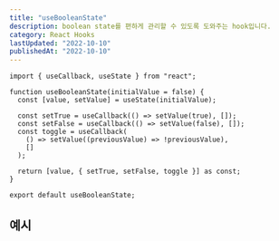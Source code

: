 ```yaml
---
title: "useBooleanState"
description: boolean state를 편하게 관리할 수 있도록 도와주는 hook입니다.
category: React Hooks
lastUpdated: "2022-10-10"
publishedAt: "2022-10-10"
---
```


```tsx
import { useCallback, useState } from "react";

function useBooleanState(initialValue = false) {
  const [value, setValue] = useState(initialValue);

  const setTrue = useCallback(() => setValue(true), []);
  const setFalse = useCallback(() => setValue(false), []);
  const toggle = useCallback(
    () => setValue((previousValue) => !previousValue),
    []
  );

  return [value, { setTrue, setFalse, toggle }] as const;
}

export default useBooleanState;
```

## 예시
